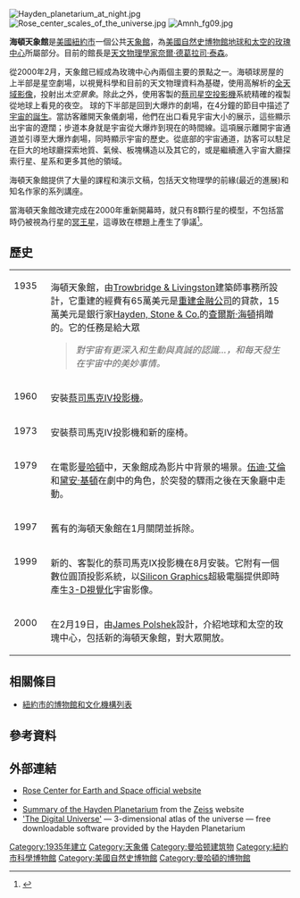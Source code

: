 {{For|在波士頓的查爾斯海頓天象館|科學博物館 (波士頓)}}
[[Image:Hayden_planetarium_at_night.jpg|thumb]] 
[[Image:Rose_center_scales_of_the_universe.jpg|thumb]]
[[Image:Amnh_fg09.jpg|thumb]]

'''海頓天象館'''是[[美國|美國]][[紐約市|紐約市]]一個公共[[天象館|天象館]]，為[[美國自然史博物館|美國自然史博物館]][[地球和太空的玫瑰中心|地球和太空的玫瑰中心]]所屬部分。目前的館長是[[天文物理學家|天文物理學家]][[奈爾·德葛拉司·泰森|奈爾·德葛拉司·泰森]]。

從2000年2月，天象館已經成為玫瑰中心內兩個主要的景點之一。海頓球房屋的上半部是星空劇場，以視覺科學和目前的天文物理資料為基礎，使用高解析的[[全天域|全天域影像]]，投射出''太空景象''。除此之外，使用客製的[[卡爾蔡司AG|蔡司]][[蔡司星象儀|星空投影機]]系統精確的複製從地球上看見的夜空。
球的下半部是回到大爆炸的劇場，在4分鐘的節目中描述了[[大爆炸|宇宙的誕生]]。當訪客離開天象儀劇場，他們在出口看見宇宙大小的展示，這些顯示出宇宙的遼闊；步道本身就是宇宙從大爆炸到現在的時間線。這項展示離開宇宙通道並引導至大爆炸劇場，同時顯示宇宙的歷史。從底部的宇宙通道，訪客可以駐足在巨大的地球廳探索地質、氣候、板塊構造以及其它的，或是繼續進入宇宙大廳探索行星、星系和更多其他的領域。

海頓天象館提供了大量的課程和演示文稿，包括天文物理學的前緣(最近的進展)和知名作家的系列講座。

當海頓天象館改建完成在2000年重新開幕時，就只有8顆行星的模型，不包括當時仍被視為行星的[[冥王星|冥王星]]，這導致在標題上產生了爭議<ref>{{cite web| url=http://www.space.com/scienceastronomy/solarsystem/tyson_responds_010202.html| title=Astronomer Responds to Pluto-Not-a-Planet Claim| date=February 2, 2001| publisher=Space.com| author=Niel deGrasse Tyson| accessdate=2006-09-08| archive-date=2010-12-27| archive-url=https://web.archive.org/web/20101227091943/http://www.space.com/scienceastronomy/solarsystem/tyson_responds_010202.html| dead-url=no}}</ref>。

== 歷史 ==
<table>
<tr>
<td width=50 valign=top>1935</td>
<td>海頓天象館，由[[Trowbridge_&_Livingston|Trowbridge & Livingston]]建築師事務所設計，它重建的經費有65萬美元是[[重建金融公司|重建金融公司]]的貸款，15萬美元是銀行家[[Hayden,_Stone_&_Co.|Hayden, Stone & Co.]]的[[查爾斯·海頓_(銀行家)|查爾斯·海頓]]捐贈的。它的任務是給大眾
<blockquote>''對宇宙有更深入和生動與真誠的認識…，和每天發生在宇宙中的美妙事情。''</blockquote></td>
</tr>
<tr>
<td width=50 valign=top>1960</td>
<td>安裝[[蔡司投影機|蔡司馬克IV投影機]]。</td>
</tr>
<tr>
<td width=50 valign=top>1973</td>
<td>安裝蔡司馬克IV投影機和新的座椅。</td>
</tr>
<tr>
<td width=50 valign=top>1979</td>
<td>在電影[[曼哈頓_(電影)|曼哈頓]]中，天象館成為影片中背景的場景。[[伍迪·艾倫|伍迪·艾倫]]和[[黛安·基頓|黛安·基頓]]在劇中的角色，於突發的驟雨之後在天象廳中走動。</td>
</tr>
<tr>
<td width=50 valign=top>1997</td>
<td>舊有的海頓天象館在1月關閉並拆除。
</td>
</tr>
<tr>
<td width=50 valign=top>1999</td>
<td>新的、客製化的蔡司馬克IX投影機在8月安裝。它附有一個數位圓頂投影系統，以[[Silicon_Graphics|Silicon Graphics]]超級電腦提供即時產生[[三维计算机图形|3-D視覺化]]宇宙影像。
</td>
</tr>
<tr>
<td width=50 valign=top>2000</td>
<td>在2月19日，由[[James_Polshek|James Polshek]]設計，介紹地球和太空的玫瑰中心，包括新的海頓天象館，對大眾開放。
</td>
</tr>
</table>

== 相關條目 ==
*[[紐約市的博物館和文化機構列表|紐約市的博物館和文化機構列表]]

== 參考資料 ==
{{reflist}}

== 外部連結 ==
{{commons|Category:Hayden Planetarium|Hayden Planetarium}}
*[http://www.amnh.org/rose/ Rose Center for Earth and Space official website] {{Wayback|url=http://www.amnh.org/rose/ |date=20130825220912 }}
*{{Cite web |url=http://www.haydenplanetarium.org/hp/history.html |title=History of the Hayden Planetarium |access-date=2010-10-27 |archive-url=https://web.archive.org/web/20060306054830/http://web.archive.org/web/20060306054830/http://www.haydenplanetarium.org/hp/history.html |archive-date=2006-03-06 |dead-url= }}
*[http://www.zeiss.de/c12567b00038cd75/Contents-Frame/5219daa6adef00d841256a71003b0982 Summary of the Hayden Planetarium] {{Wayback|url=http://www.zeiss.de/c12567b00038cd75/Contents-Frame/5219daa6adef00d841256a71003b0982 |date=20110810074256 }} from the [[Carl_Zeiss_AG|Zeiss]] website
* [http://www.haydenplanetarium.org/hp/vo/du/index.html 'The Digital Universe'] {{Wayback|url=http://www.haydenplanetarium.org/hp/vo/du/index.html |date=20060613022632 }} — 3-dimensional atlas of the universe — free downloadable software provided by the Hayden Planetarium
{{coord|40.78148|-73.97324|region:US_type:landmark|display=title}}

[[Category:1935年建立|Category:1935年建立]]
[[Category:天象儀|Category:天象儀]]
[[Category:曼哈顿建筑物|Category:曼哈顿建筑物]]
[[Category:紐約市科學博物館|Category:紐約市科學博物館]]
[[Category:美國自然史博物館|Category:美國自然史博物館]]
[[Category:曼哈頓的博物館|Category:曼哈頓的博物館]]